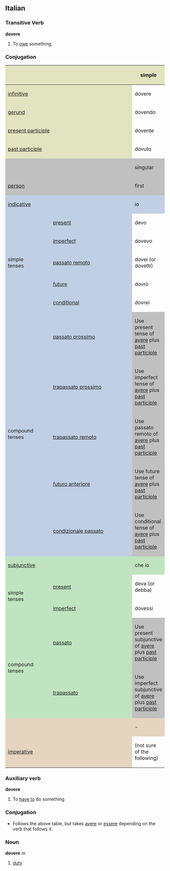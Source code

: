 ==Italian==
===Transitive Verb===
'''dovere'''
# To [[owe]] something.
===Conjugation===

<center>
{| style="background:#F0F0F0"
|-
! colspan="2" style="background:#e2e4c0" |
! colspan="3" style="background:#e2e4c0" | simple
! colspan="3" style="background:#e2e4c0" | compound

|-
! colspan="2" style="background:#e2e4c0" | [[infinitive]]
| colspan="3" | dovere
| colspan="3" | avere dovuto

|-
! colspan="2" style="background:#e2e4c0" | [[gerund]]
| colspan="3" | dovendo
| colspan="3" | Use [[gerund]] of avere plus dovuto

|-
! colspan="2" style="background:#e2e4c0" | [[present participle]]
| colspan="3" | dovente

|-
! colspan="2" style="background:#e2e4c0" | [[past participle]]
| colspan="3" | dovuto

|-
! colspan="2" style="background:#C0C0C0" |
! colspan="3" style="background:#C0C0C0" | singular
! colspan="3" style="background:#C0C0C0" | plural

|-
! colspan="2" style="background:#C0C0C0" | [[person]]
! style="background:#C0C0C0;width:12.5%" | first
! style="background:#C0C0C0;width:12.5%" | second
! style="background:#C0C0C0;width:12.5%" | third
! style="background:#C0C0C0;width:12.5%" | first
! style="background:#C0C0C0;width:12.5%" | second
! style="background:#C0C0C0;width:12.5%" | third

|-
! style="background:#c0cfe4" colspan="2" | [[indicative]]
! style="background:#c0cfe4" | io
! style="background:#c0cfe4" | tu
! style="background:#c0cfe4" | lui/lei
! style="background:#c0cfe4" | noi
! style="background:#c0cfe4" | voi
! style="background:#c0cfe4" | loro

|-
! rowspan="5" style="background:#c0cfe4" | simple<br>tenses

! style="height:3em;background:#c0cfe4" | [[present]]
| devo
| devi
| deve
| dobbiamo
| dovete
| dovono

|-
! style="height:3em;background:#c0cfe4" | [[imperfect]]
| dovevo
| dovevi
| doveva
| dovevamo
| dovevate
| dovevano

|-
! style="height:3em;background:#c0cfe4" | [[passato remoto]]
| dovei (or dovetti)
| dovesti
| dovè (or -ette)
| dovemmo
| doveste
| doverono (or -ettero)

|-
! style="height:3em;background:#c0cfe4" | [[future]]
| dovrò
| dovrai
| dovrà
| dovremo
| dovrete
| dovranno

|-
! style="height:3em;background:#c0cfe4" | [[conditional]]
| dovrei
| dovresti
| dovrebbe
| dovremmo
| dovreste
| dovrebbero

|-
! rowspan="5" style="background:#c0cfe4" | compound<br>tenses

! style="height:3em;background:#c0cfe4" | [[passato prossimo]]
! colspan="6" style="background:#C0C0C0" | Use present tense of [[avere]] plus [[past participle]]

|-
! style="height:3em;background:#c0cfe4" | [[trapassato prossimo]]
! colspan="6" style="background:#C0C0C0" | Use imperfect tense of [[avere]] plus [[past participle]]

|-
! style="height:3em;background:#c0cfe4" | [[trapassato remoto]]
! colspan="6" style="background:#C0C0C0" | Use passato remoto of [[avere]] plus [[past participle]]

|-
! style="height:3em;background:#c0cfe4" | [[futuro anteriore]]
! colspan="6" style="background:#C0C0C0" | Use future tense of [[avere]] plus [[past participle]]

|-
! style="height:3em;background:#c0cfe4" | [[condizionale passato]]
! colspan="6" style="background:#C0C0C0" | Use conditional tense of [[avere]] plus [[past participle]]
|-
! style="background:#c0e4c0" colspan="2" | [[subjunctive]]
! style="background:#c0e4c0" | che io
! style="background:#c0e4c0" | che tu
! style="background:#c0e4c0" | che lui/che lei
! style="background:#c0e4c0" | che noi
! style="background:#c0e4c0" | che voi
! style="background:#c0e4c0" | che loro

|-
! rowspan="2" style="background:#c0e4c0" | simple<br>tenses

! style="height:3em;background:#c0e4c0" | [[present]]
| deva (or debba)
| deva
| deva
| dobbiamo
| dobbiate
| devano (or debbano)

|-
! style="height:3em;background:#c0e4c0" rowspan="1" | [[imperfect]]
| dovessi
| dovessi
| dovesse
| dovessimo
| doveste
| dovessero

|-
! rowspan="2" style="background:#c0e4c0" | compound<br>tenses

! style="height:3em;background:#c0e4c0" | [[passato]]
! colspan="6" style="background:#C0C0C0" | Use present subjunctive of [[avere]] plus [[past participle]]

|-
! rowspan="1" style="height:3em;background:#c0e4c0" | [[trapassato]]
! colspan="6" style="background:#C0C0C0" | Use imperfect subjunctive of [[avere]] plus [[past participle]]

|-
! style="background:#e4d4c0" colspan="2" | 
! style="background:#e4d4c0" | -
! style="background:#e4d4c0" | tu
! style="background:#e4d4c0" | lui/lei
! style="background:#e4d4c0" | noi
! style="background:#e4d4c0" | voi
! style="background:#e4d4c0" | loro

|-
! colspan="2" style="height:3em;background:#e4d4c0" | [[imperative]]
| (not sure of the following)
| dovi
| dova
| doviamo
| dovete
| dovano

|}
</center>

===Auxiliary verb===
'''dovere'''
# To [[have to]] do something
===Conjugation===
* Follows the above table, but takes [[avere]] or [[essere]] depending on the verb that follows it.

===Noun===
'''dovere''' ''m''
# [[duty]]
